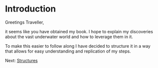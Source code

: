# Introduction

Greetings Traveller,

it seems like you have obtained
my book. I hope to explain my discoveries
about the vast underwater world and how to leverage them in it.

To make this easier to follow along I have decided to structure
it in a way that allows for easy understanding and
replication of my steps.

Next: [Structures](https://moddedmc.org/en/mod/1107394/docs/getting_started/structures)
